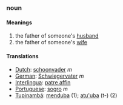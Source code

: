===noun===
====Meanings====
#the father of someone's [[husband]]
#the father of someone's [[wife]]
====Translations====
*[[Dutch]]: [[schoonvader]] ''m''
*[[German]]: [[Schwiegervater]] ''m''
*[[Interlingua]]: [[patre affin]]
*[[Portuguese]]: [[sogro]] ''m''
*[[Tupinambá]]: [[menduba]] (1); [[atu'uba]] (t-) (2)